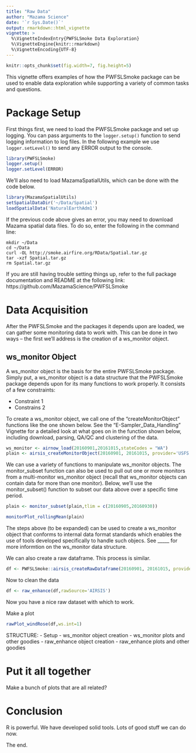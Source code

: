 ```yaml
---
title: "Raw Data"
author: "Mazama Science"
date: '`r Sys.Date()`'
output: rmarkdown::html_vignette
vignette: >
  %\VignetteIndexEntry{PWFSLSmoke Data Exploration}
  %\VignetteEngine{knitr::rmarkdown}
  %\VignetteEncoding{UTF-8}
---
```


```r
knitr::opts_chunk$set(fig.width=7, fig.height=5)
```

This vignette offers examples of how the PWFSLSmoke package can be used to enable data exploration while supporting a variety of common tasks and questions.

# Package Setup

First things first, we need to load the PWFSLSmoke package and set up logging. You can pass
arguments to the `logger.setup()` function to send logging information to log files. In the following
example we use `logger.setLevel()` to send any ERROR output to the console.

```r
library(PWFSLSmoke)
logger.setup()
logger.setLevel(ERROR)
```

We'll also need to load MazamaSpatialUtils, which can be done with the code below.

```r
library(MazamaSpatialUtils)
setSpatialDataDir('~/Data/Spatial')
loadSpatialData('NaturalEarthAdm1')
```

If the previous code above gives an error, you may need to download Mazama spatial data files. To do so, enter the following in the command line:

`mkdir ~/Data`  
`cd ~/Data`  
`curl -OL http://smoke.airfire.org/RData/Spatial.tar.gz`  
`tar -xzf Spatial.tar.gz`  
`rm Spatial.tar.gz`

If you are still having trouble setting things up, refer to the full package documentation and README at the following link: https://github.com/MazamaScience/PWFSLSmoke

# Data Acquisition

After the PWFSLSmoke and the packages it depends upon are loaded, we can gather some monitoring data to work with. This can be done in two ways -- the first we'll address is the creation of a ws_monitor object.

## ws_monitor Object

A ws_monitor object is the basis for the entire PWFSLSmoke package. Simply put, a ws_monitor object is a data structure that the PWFSLSmoke package depends upon for its many functions to work properly. It consists of a few constraints:

* Constraint 1
* Constrains 2

To create a ws_monitor object, we call one of the "createMonitorObject" functions like the one shown below. See the "E-Sampler_Data_Handling" Vignette for a detailed look at what goes on in the function shown below, including download, parsing, QA/QC and clustering of the data.

```r
ws_monitor <- airnow_load(20160901,20161015,stateCodes = "WA")
plain <- airsis_createMonitorObject(20160901, 20161015, provider='USFS', unitID=1033 )
```



We can use a variety of functions to manipulate ws_monitor objects. The monitor_subset function can also be used to pull out one or more monitors from a multi-monitor ws_monitor object (recall that ws_monitor objects can contain data for more than one monitor). Below, we'll use the monitor_subset() function to subset our data above over a specific time period. 

```r
plain <- monitor_subset(plain,tlim = c(20160905,20160930))
```



```r
monitorPlot_rollingMean(plain)
```

The steps above (to be expanded) can be used to create a ws_monitor object that conforms to internal data format standards which enables the use of tools developed specifically to handle such objecs. See _____ for more informtion on the ws_monitor data structure.

We can also create a raw dataframe. This process is similar.

```r
df <- PWFSLSmoke::airsis_createRawDataframe(20160901, 20161015, provider='USFS', unitID=1033)
```

Now to clean the data

```r
df <- raw_enhance(df,rawSource='AIRSIS')
```

Now you have a nice raw dataset with which to work.



Make a plot

```r
rawPlot_windRose(df,ws.int=1)
```



STRUCTURE:
 - Setup
 - ws_monitor object creation
 - ws_monitor plots and other goodies
 - raw_enhance object creation
 - raw_enhance plots and other goodies

# Put it all together
 
 Make a bunch of plots that are all related?
 
# Conclusion

R is powerful. We have developed solid tools. Lots of good stuff we can do now.

The end.
